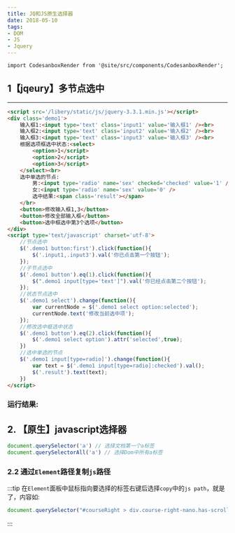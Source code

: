 ```yaml
---
title: JQ和JS原生选择器
date: 2018-05-10
tags:
- DOM
- JS
- Jquery
---
```


```mdx-code-block
import CodesanboxRender from '@site/src/components/CodesanboxRender';
```

##  1【jqeury】多节点选中
---
``` html
<script src='/libery/static/js/jquery-3.3.1.min.js'></script>
<div class='demo1'>
    输入框1:<input type='text' class='input1' value='输入框1' /><br>
    输入框2:<input type='text' class='input2' value='输入框2' /><br>
    输入框3:<input type='text' class='input3' value='输入框3' /><br>
    根据选项框选中状态:<select>
        <option>1</script>
        <option>2</script>
        <option>3</script>
    </select><br>
    选中单选的节点:
        男:<input type='radio' name='sex' checked='checked' value='1' />
        女:<input type='radio' name='sex' value='0' />
        选中结果:<span class='result'></span>
    </br>
    <button>修改输入框1,3</button>
    <button>修改全部输入框</button>
    <button>选中框选中第3个选项</button>
</div>
<script type='text/javascript' charset='utf-8'>
    //节点选中
    $('.demo1 button:first').click(function(){
        $('.input1,.input3').val('你已点击第一个按钮');
    });
    //子节点选中
    $('.demo1 button').eq(1).click(function(){
        $(".demo1 input[type='text']").val('你已经点击第二个按钮');
    });
    //状态节点选中
    $('.demo1 select').change(function(){
        var currentNode = $('.demo1 select option:selected');
        currentNode.text('修改当前选中项');
    });
    //修改选中框选中状态
    $('.demo1 button').eq(2).click(function(){
        $('.demo1 select option').attr('selected',true);
    })
    //选中单选的节点
    $('.demo1 input[type=radio]').change(function(){
        var text = $('.demo1 input[type=radio]:checked').val();
        $('.result').text(text);
    })
</script>
```
<!--more-->
### 运行结果:

<CodesanboxRender url="https://codesandbox.io/embed/jq-and-js-selector-i95ur?hidenavigation=1&amp;autoresize=1&amp;fontsize=14&amp;module=%2Fsrc%2Fapp.controller.ts" />

## 2. 【原生】javascript选择器

``` js
document.querySelector('a') // 选择文档第一个a标签
document.querySelectorAll('a') // 选择Dom中所有a标签

```
### 2.2 通过`Element`路径复制`js`路径


:::tip
在`Element`面板中鼠标指向要选择的标签右键后选择`copy`中的`js path`，就是了，内容如:
```javascript
document.querySelector("#courseRight > div.course-right-nano.has-scrollbar > div.nano-right-content.nano-content > div.c-panel.video-panel.current > div > p")
```
:::
